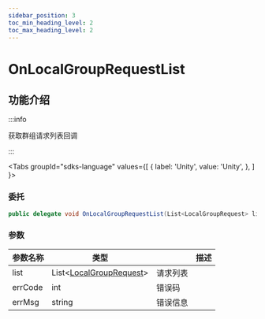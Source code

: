 ```yaml
---
sidebar_position: 3
toc_min_heading_level: 2
toc_max_heading_level: 2
---
```


# OnLocalGroupRequestList

## 功能介绍

:::info

获取群组请求列表回调

:::

<Tabs
groupId="sdks-language"
values={[
{ label: 'Unity', value: 'Unity', },
]
}>

<TabItem value="Unity">

### 委托

```C# showLineNumbers
public delegate void OnLocalGroupRequestList(List<LocalGroupRequest> list, int errCode, string errMsg);
```

### 参数

| 参数名称 | 类型                           || 描述     |
| -------- | -------------------------------------------------------------------------------------- | -------- | -------- |
| list | List<[LocalGroupRequest](/class/group/groupApplicationInfo.mdx)> | 请求列表 |
| errCode | int | 错误码 |
| errMsg | string |错误信息 |

</TabItem>

</Tabs>
